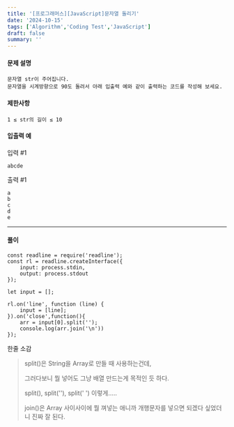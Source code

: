 ```yaml
---
title: '[프로그래머스][JavaScript]문자열 돌리기'
date: '2024-10-15'
tags: ['Algorithm','Coding Test','JavaScript']
draft: false
summary: ''
---
```

#### 문제 설명
    문자열 str이 주어집니다.
    문자열을 시계방향으로 90도 돌려서 아래 입출력 예와 같이 출력하는 코드를 작성해 보세요.
#### 제한사항
    1 ≤ str의 길이 ≤ 10
#### 입출력 예
입력 #1

```abcde```

출력 #1

```
a
b
c
d
e
```

---
#### 풀이
````
const readline = require('readline');
const rl = readline.createInterface({
    input: process.stdin,
    output: process.stdout
});

let input = [];

rl.on('line', function (line) {
    input = [line];
}).on('close',function(){
    arr = input[0].split('');
    console.log(arr.join('\n'))
});
````
한줄 소감
> split()은 String을 Array로 만들 때 사용하는건데,
> 
> 그러다보니 뭘 넣어도 그냥 배열 만드는게 목적인 듯 하다.
> 
> split(), split(''), split(' ') 이렇게.....
> 
> join()은 Array 사이사이에 뭘 껴넣는 애니까 개행문자를 넣으면 되겠다 싶었더니 진짜 잘 된다.